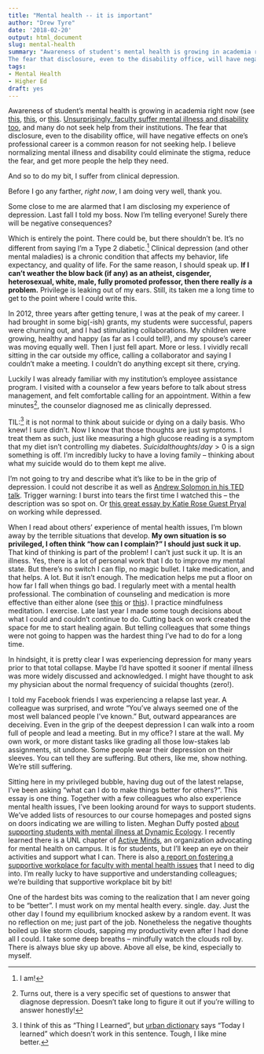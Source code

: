 ```yaml
---
title: "Mental health -- it is important"
author: "Drew Tyre"
date: '2018-02-20'
output: html_document
slug: mental-health
summary: "Awareness of student's mental health is growing in academia right now. Unsurprisingly, faculty suffer mental illness too, and many do not seek help from their institutions.
The fear that disclosure, even to the disability office, will have negative effects on one's professional career is a common reason for not seeking help."
tags:
- Mental Health
- Higher Ed
draft: yes
---
```


Awareness of student's mental health is growing in academia right now (see 
[this](https://www.theatlantic.com/education/archive/2016/07/why-do-so-many-graduate-students-quit/490094/), 
[this](https://dynamicecology.wordpress.com/2016/07/13/life-as-an-anxious-scientist/), or 
[this](https://www.theguardian.com/society/2017/may/23/number-university-dropouts-due-to-mental-health-problems-trebles?CMP=Share_iOSApp_Other). 
[Unsurprisingly, faculty suffer mental illness and disability too](https://www.insidehighered.com/news/2017/06/08/study-faculty-members-mental-health-issues-finds-mix-attitudes-disclosing-and), and many do not seek help from their institutions.
The fear that disclosure, even to the disability office, will have negative effects on one's professional career is a common reason for not seeking help.
I believe normalizing mental illness and disability could eliminate the stigma, reduce the fear, and get more people the help they need.

And so to do my bit, I suffer from clinical depression. 

Before I go any farther, *right now*, I am doing very well, thank you.

Some close to me are alarmed that I am disclosing my experience of depression. 
Last fall I told my boss. 
Now I'm telling everyone! 
Surely there will be negative consequences?

Which is entirely the point. There could be, but there shouldn't be. It's no different from saying I'm a Type 2 diabetic.[^1] 
Clinical depression (and other mental maladies) is a chronic condition that affects my behavior, life expectancy, and quality of life. For the same reason, I should speak up. 
**If I can't weather the blow back (if any) as an atheist, cisgender, heterosexual, white, male, fully promoted professor, then there really *is* a problem.** Privilege is leaking out of my ears.
Still, its taken me a long time to get to the point where I could write this. 

[^1]: I am!

In 2012, three years after getting tenure, I was at the peak of my career. 
I had brought in some big(-ish) grants, my students were successful, papers were churning out, and I had stimulating collaborations. 
My children were growing, healthy and happy (as far as I could tell!), and my spouse's career was moving equally well. 
Then I just fell apart. More or less. 
I vividly recall sitting in the car outside my office, calling a collaborator and saying I couldn't make a meeting. 
I couldn't do anything except sit there, crying. 

Luckily I was already familiar with my institution's employee assistance program. I visited with a counselor a few years before to talk about stress management, and felt comfortable calling for an appointment. 
Within a few minutes[^2], the counselor diagnosed me as clinically depressed. 

[^2]: Turns out, there is a very specific set of questions to answer that diagnose depression. Doesn't take long to figure it out if you're willing to answer honestly!

TIL:[^TIL] it is not normal to think about suicide or dying on a daily basis. Who knew! I sure didn't. 
Now I know that those thoughts are just symptoms. 
I treat them as such, just like measuring a high glucose reading is a symptom that my diet isn't controlling my diabetes. 
$Suicidal thoughts / day > 0$ is a sign something is off.
I'm incredibly lucky to have a loving family --
thinking about what my suicide would do to them kept me alive. 

[^TIL]: I think of this as "Thing I Learned", but [urban dictionary](https://www.urbandictionary.com/define.php?term=TIL) says "Today I learned" which doesn't work in this sentence. Tough, I like mine better.

I'm not going to try and describe what it's like to be in the grip of depression. 
I could not describe it as well as 
[Andrew Solomon in his TED talk](https://www.ted.com/talks/andrew_solomon_depression_the_secret_we_share?utm_campaign=tedspread--a&utm_medium=referral&utm_source=tedcomshare). 
Trigger warning: I burst into tears the first time I watched this -- the description was so spot on.
Or [this great essay by Katie Rose Guest Pryal](https://chroniclevitae.com/news/1203-working-when-your-brain-isn-t) on working while depressed.

When I read about others' experience of mental health issues, I'm blown away by the terrible situations that develop. 
**My own situation is so privileged, I often think "how can I complain?" I should just suck it up.**
That kind of thinking is part of the problem!
I can't just suck it up. It is an illness. 
Yes, there is a lot of personal work that I do to improve my mental state. 
But there's no switch I can flip, no magic bullet. 
I take medication, and that helps. A lot. But it isn't enough.
The medication helps me put a floor on how far I fall when things go bad. 
I regularly meet with a mental health professional. The combination of counseling and medication is more effective than either alone 
(see [this](https://well.blogs.nytimes.com/2015/01/08/to-treat-depression-drugs-or-therapy/) or
[this](https://news.vanderbilt.edu/2014/08/20/drugs-therapy-nonchronic-depression/)).
I practice mindfulness meditation. 
I exercise. 
Late last year I made some tough decisions about what I could and couldn't continue to do. 
Cutting back on work created the space for me to start healing again. 
But telling colleagues that some things were not going to happen was the hardest thing I've had to do for a long time. 

In hindsight, it is pretty clear I was experiencing depression for many years prior to that total collapse. 
Maybe I'd have spotted it sooner if mental illness was more widely discussed and acknowledged.
I might have thought to ask my physician about the normal frequency of suicidal thoughts (zero!). 

I told my Facebook friends I was experiencing a relapse last year. 
A colleague was surprised, and wrote "You've always seemed one of the most well balanced people I've known."
But, outward appearances are deceiving. 
Even in the grip of the deepest depression I can walk into a room full of people and lead a meeting. 
But in my office? 
I stare at the wall. 
My own work, or more distant tasks like grading all those low-stakes lab assignments, sit undone.
Some people wear their depression on their sleeves. 
You can tell they are suffering.
But others, like me, show nothing. We're still suffering.

Sitting here in my privileged bubble, having dug out of the latest relapse, I've been asking "what can I do to make things better for others?". 
This essay is one thing. 
Together with a few colleagues who also experience mental health issues, I've been looking around for ways to support students. We've added lists of resources to our course homepages and posted signs on doors indicating we are willing to listen.
Meghan Duffy posted [about supporting students with mental illness at Dynamic Ecology](https://dynamicecology.wordpress.com/2018/01/29/how-to-support-undergraduate-students-experiencing-mental-health-concerns/).
I recently learned there is a UNL chapter of [Active Minds](http://www.activeminds.org/), an organization advocating for mental health on campus. 
It is for students, but I'll keep an eye on their activities and support what I can.
There is also [a report on fostering a supportive workplace for faculty with mental health issues](http://tucollaborative.org/sdm_downloads/supportive-academic-environments-for-faculty-with-mental-illnesses/) that I need to dig into. 
I'm really lucky to have supportive and understanding colleagues; we're building that supportive workplace bit by bit! 

One of the hardest bits was coming to the realization that I am never going to be "better". 
I must work on my mental health every. single. day. 
Just the other day I found my equilibrium knocked askew by a random event.
It was no reflection on me; just part of the job. 
Nonetheless the negative thoughts boiled up like storm clouds, sapping my productivity even after I had done all I could. 
I take some deep breaths -- mindfully watch the clouds roll by. There is always blue sky up above. 
Above all else, be kind, especially to myself.


